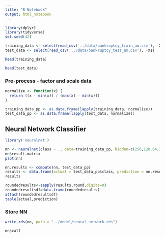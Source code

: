```yaml
---
title: "R Notebook"
output: html_notebook
---
```


```r
library(dplyr)
library(tidyverse)
set.seed(42)
```


```r
training_data <- select(read_csv('../data/bankruptcy_train_am.csv'), -X1)
test_data <- select(read_csv('../data/bankruptcy_test_am.csv'), -X1)
```

```r
head(training_data)
```
```r
head(test_data)
```


### Pre-process - factor and scale data




```r
normalize <- function(x) {
  return ((x - min(x)) / (max(x) - min(x)))
}
```


```r
training_data_pp <- as.data.frame(lapply(training_data, normalize))
test_data_pp <- as.data.frame(lapply(test_data, normalize))

```




## Neural Network Classifier
```r
library('neuralnet')
```

```r
nn <- neuralnet(class ~ ., data=training_data_pp, hidden=c(256,128.64,32,16), linear.output=FALSE, threshold=0.01)
nn$result.matrix
plot(nn)

```

```r
nn.results <- compute(nn, test_data_pp)
results <- data.frame(actual = test_data_pp$class, prediction = nn.results$net.result)
results
```

```r
roundedresults<-sapply(results,round,digits=0)
roundedresultsdf=data.frame(roundedresults)
attach(roundedresultsdf)
table(actual,prediction)
```

### Store NN
```r
write_rds(nn, path = "../model/neural_network.rds")
```


```r
nn$call
```

